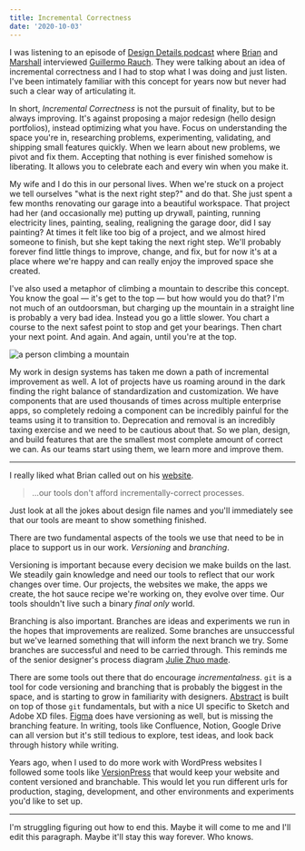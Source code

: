 ```yaml
---
title: Incremental Correctness
date: '2020-10-03'
---
```


I was listening to an episode of [Design Details podcast](https://designdetails.fm/episodes/113490) where [Brian](https://twitter.com/brian_lovin) and [Marshall](https://twitter.com/marshallbock) interviewed [Guillermo Rauch](https://twitter.com/rauchg). They were talking about an idea of incremental correctness and I had to stop what I was doing and just listen. I've been intimately familiar with this concept for years now but never had such a clear way of articulating it.

In short, _Incremental Correctness_ is not the pursuit of finality, but to be always improving. It's against proposing a major redesign (hello design portfolios), instead optimizing what you have. Focus on understanding the space you're in, researching problems, experimenting, validating, and shipping small features quickly. When we learn about new problems, we pivot and fix them. Accepting that nothing is ever finished somehow is liberating. It allows you to celebrate each and every win when you make it.

My wife and I do this in our personal lives. When we're stuck on a project we tell ourselves "what is the next right step?" and do that. She just spent a few months renovating our garage into a beautiful workspace. That project had her (and occasionally me) putting up drywall, painting, running electricity lines, painting, sealing, realigning the garage door, did I say painting? At times it felt like too big of a project, and we almost hired someone to finish, but she kept taking the next right step. We'll probably forever find little things to improve, change, and fix, but for now it's at a place where we're happy and can really enjoy the improved space she created.

I've also used a metaphor of climbing a mountain to describe this concept. You know the goal &mdash; it's get to the top &mdash; but how would you do that? I'm not much of an outdoorsman, but charging up the mountain in a straight line is probably a very bad idea. Instead you go a little slower. You chart a course to the next safest point to stop and get your bearings. Then chart your next point. And again. And again, until you're at the top.

![a person climbing a mountain]()

My work in design systems has taken me down a path of incremental improvement as well. A lot of projects have us roaming around in the dark finding the right balance of standardization and customization. We have components that are used thousands of times across multiple enterprise apps, so completely redoing a component can be incredibly painful for the teams using it to transition to. Deprecation and removal is an incredibly taxing exercise and we need to be cautious about that. So we plan, design, and build features that are the smallest most complete amount of correct we can. As our teams start using them, we learn more and improve them.

---

I really liked what Brian called out on his [website](https://brianlovin.com/overthought/incrementally-correct-personal-websites).
> ...our tools don't afford incrementally-correct processes.

Just look at all the jokes about design file names and you'll immediately see that our tools are meant to show something finished.

<Asset src={files} alt='a giant list of poorly named design files' />

There are two fundamental aspects of the tools we use that need to be in place to support us in our work. _Versioning_ and _branching_.

Versioning is important because every decision we make builds on the last. We steadily gain knowledge and need our tools to reflect that our work changes over time. Our projects, the websites we make, the apps we create, the hot sauce recipe we're working on, they evolve over time. Our tools shouldn't live such a binary _final only_ world.

Branching is also important. Branches are ideas and experiments we run in the hopes that improvements are realized. Some branches are unsuccessful but we've learned something that will inform the next branch we try. Some branches are successful and need to be carried through. This reminds me of the senior designer's process diagram [Julie Zhuo made](https://medium.com/the-year-of-the-looking-glass/junior-designers-vs-senior-designers-fbe483d3b51e).

<Asset src="https://miro.medium.com/max/1000/1*v94epVSu0dQIdRXKnT-VSQ.png" href="https://medium.com/the-year-of-the-looking-glass/junior-designers-vs-senior-designers-fbe483d3b51e" alt="senior designer's process" caption="Julie Zhuo's Senior Designers Process" />

There are some tools out there that do encourage _incrementalness_. `git` is a tool for code versioning and branching that is probably the biggest in the space, and is starting to grow in familiarity with designers. [Abstract](https://www.abstract.com) is built on top of those `git` fundamentals, but with a nice UI specific to Sketch and Adobe XD files. [Figma](https://www.figma.com/files/recent) does have versioning as well, but is missing the branching feature. In writing, tools like Confluence, Notion, Google Drive can all version but it's still tedious to explore, test ideas, and look back through history while writing.

Years ago, when I used to do more work with WordPress websites I followed some tools like [VersionPress](https://versionpress.com) that would keep your website and content versioned and branchable. This would let you run different urls for production, staging, development, and other environments and experiments you'd like to set up.

---

I'm struggling figuring out how to end this. Maybe it will come to me and I'll edit this paragraph. Maybe it'll stay this way forever. Who knows.

